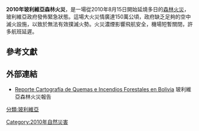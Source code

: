 '''2010年玻利維亞森林火災'''，是一場從2010年8月15日開始延燒多日的[[森林火災|森林火災]]，玻利維亞政府發佈緊急狀態。這場大火災情廣達150萬公頃，政府缺乏足夠的空中滅火設施，以致於無法有效撲滅火勢。{{R|Trend 1}}火災濃煙影響飛航安全，機場短暫關閉，許多航班延遲。{{R|BBC}}

== 參考文獻 ==
{{reflist|refs=
<ref name="Trend 1">{{cite news |first= |last= |title= Fires destroy 1.5 million hectares of forest land in Bolivia|work=Trend News Agency (Azerbaijan) |publisher= |date= 2010-08-18}}</ref>
<ref name="BBC">{{cite news|author=|title=Bolivia declares emergency over forest fires|date=2010-08-20|url=http://www.bbc.com/news/world-latin-america-11033521|publisher=[[英國廣播公司|英國廣播公司]]|accessdate=2016-03-26|archive-date=2019-12-03|archive-url=https://web.archive.org/web/20191203014335/https://www.bbc.com/news/world-latin-america-11033521|dead-url=no}}</ref>
}}
==外部連結==
*[http://incendios.fan-bo.org/Satrifo/wp-content/uploads/2015/11/2011-Reporte_de_Quemas.pdf Reporte Cartografía de Quemas e Incendios Forestales en Bolivia] {{Wayback|url=http://incendios.fan-bo.org/Satrifo/wp-content/uploads/2015/11/2011-Reporte_de_Quemas.pdf |date=20220121022640 }} 玻利維亞森林火災報告

[[分類:玻利維亞|分類:玻利維亞]]
[[Category:2010年自然災害|Category:2010年自然災害]]
{{玻利维亚小作品}}